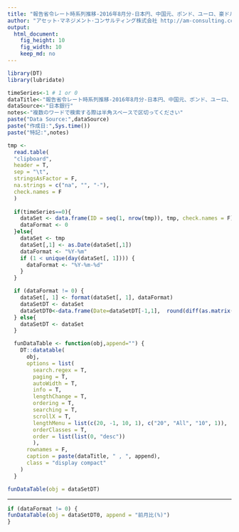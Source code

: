 ```yaml
---
title: "報告省令レート時系列推移-2016年8月分-日本円、中国元、ポンド、ユーロ、豪ドル"
author: "アセット･マネジメント･コンサルティング株式会社 http://am-consulting.co.jp"
output: 
  html_document:
    fig_height: 10
    fig_width: 10
    keep_md: no
---
```


```r
library(DT)
library(lubridate)
```

```r
timeSeries<-1 # 1 or 0
dataTitle<-"報告省令レート時系列推移-2016年8月分-日本円、中国元、ポンド、ユーロ、豪ドル"
dataSource<-"日本銀行"
notes<-"複数のワードで検索する際は半角スペースで区切ってください"
paste("Data Source:",dataSource)
paste("作成日:",Sys.time())
paste("特記:",notes)
```

```r
tmp <-
  read.table(
  "clipboard",
  header = T,
  sep = "\t",
  stringsAsFactor = F,
  na.strings = c("na", "", "-"),
  check.names = F
  )
  
  if(timeSeries==0){
    dataSet <- data.frame(ID = seq(1, nrow(tmp)), tmp, check.names = F)
    dataFormat <- 0
  }else{
    dataSet <- tmp
    dataSet[,1] <- as.Date(dataSet[,1])
    dataFormat <- "%Y-%m"
    if (1 < unique(day(dataSet[, 1]))) {
      dataFormat <- "%Y-%m-%d"
    }
  }

  if (dataFormat != 0) {
    dataSet[, 1] <- format(dataSet[, 1], dataFormat)
    dataSetDT <- dataSet
    dataSetDT0<-data.frame(Date=dataSetDT[-1,1],  round(diff(as.matrix(dataSetDT[,-1]))/as.matrix(dataSetDT[-nrow(dataSetDT),-1])*100,2),check.names = F)
  } else{
    dataSetDT <- dataSet
  }

  funDataTable <- function(obj,append="") {
    DT::datatable(
      obj,
      options = list(
        search.regex = T,
        paging = T,
        autoWidth = T,
        info = T,
        lengthChange = T,
        ordering = T,
        searching = T,
        scrollX = T,
        lengthMenu = list(c(20, -1, 10, 1), c("20", "All", "10", 1)),
        orderClasses = T,
        order = list(list(0, "desc"))
        ),
      rownames = F,
      caption = paste(dataTitle, " , ", append),
      class = "display compact"
    )
  }
```

```r
funDataTable(obj = dataSetDT)
```
<hr>
```r
if (dataFormat != 0) {
funDataTable(obj = dataSetDT0, append = "前月比(%)")
}
```